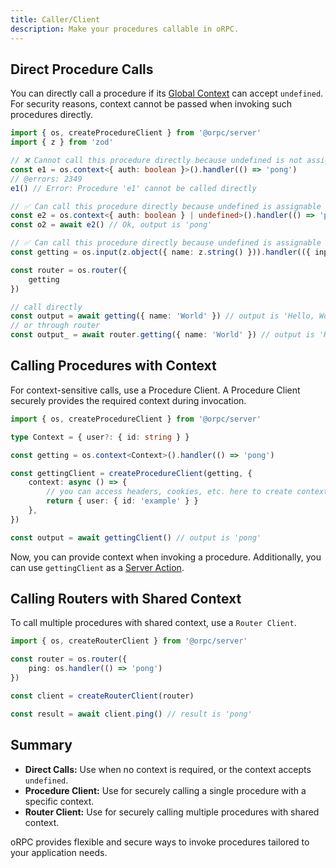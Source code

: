 ```yaml
---
title: Caller/Client
description: Make your procedures callable in oRPC.
---
```


## Direct Procedure Calls

You can directly call a procedure if its [Global Context](/docs/server/global-context) can accept `undefined`.
For security reasons, context cannot be passed when invoking such procedures directly.

```ts twoslash
import { os, createProcedureClient } from '@orpc/server'
import { z } from 'zod'

// ❌ Cannot call this procedure directly because undefined is not assignable to 'Context'
const e1 = os.context<{ auth: boolean }>().handler(() => 'pong')
// @errors: 2349
e1() // Error: Procedure 'e1' cannot be called directly

// ✅ Can call this procedure directly because undefined is assignable to 'Context'
const e2 = os.context<{ auth: boolean } | undefined>().handler(() => 'pong')
const o2 = await e2() // Ok, output is 'pong'

// ✅ Can call this procedure directly because undefined is assignable to 'Context'
const getting = os.input(z.object({ name: z.string() })).handler(({ input }) => `Hello, ${input.name}!`)

const router = os.router({
    getting
})

// call directly
const output = await getting({ name: 'World' }) // output is 'Hello, World!'
// or through router
const output_ = await router.getting({ name: 'World' }) // output is 'Hello, World!'
```

## Calling Procedures with Context

For context-sensitive calls, use a Procedure Client. 
A Procedure Client securely provides the required context during invocation.

```ts twoslash
import { os, createProcedureClient } from '@orpc/server'

type Context = { user?: { id: string } }

const getting = os.context<Context>().handler(() => 'pong')

const gettingClient = createProcedureClient(getting, {
    context: async () => {
        // you can access headers, cookies, etc. here to create context
        return { user: { id: 'example' } }
    },
})

const output = await gettingClient() // output is 'pong'
```

Now, you can provide context when invoking a procedure. 
Additionally, you can use `gettingClient` as a [Server Action](/docs/server/server-action).

## Calling Routers with Shared Context

To call multiple procedures with shared context, use a `Router Client`.

```ts twoslash
import { os, createRouterClient } from '@orpc/server'

const router = os.router({
    ping: os.handler(() => 'pong')
})

const client = createRouterClient(router)

const result = await client.ping() // result is 'pong'
```

## Summary

- **Direct Calls:** Use when no context is required, or the context accepts `undefined`.
- **Procedure Client:** Use for securely calling a single procedure with a specific context.
- **Router Client:** Use for securely calling multiple procedures with shared context.

oRPC provides flexible and secure ways to invoke procedures tailored to your application needs.